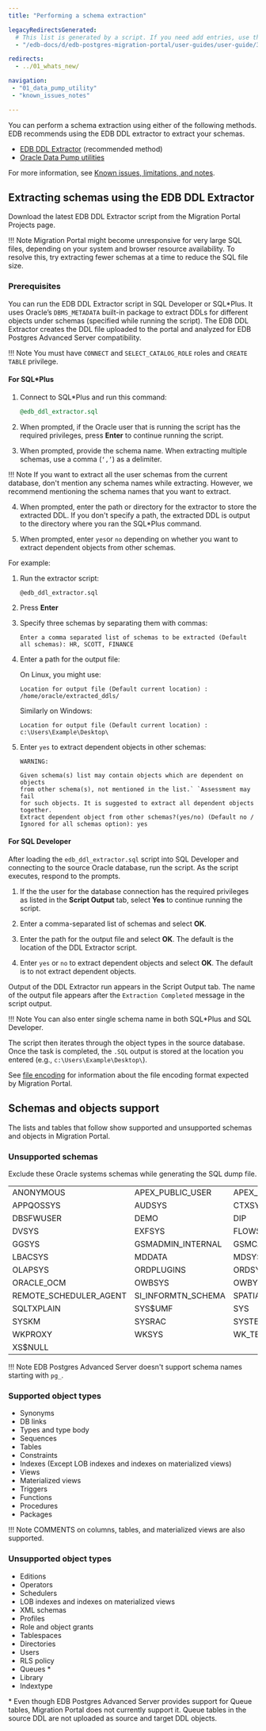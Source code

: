 ```yaml
---
title: "Performing a schema extraction"

legacyRedirectsGenerated:
  # This list is generated by a script. If you need add entries, use the `legacyRedirects` key.
  - "/edb-docs/d/edb-postgres-migration-portal/user-guides/user-guide/3.0.1/mp_schema_extraction.html"

redirects:
  - ../01_whats_new/

navigation:
 - "01_data_pump_utility"
 - "known_issues_notes"

---
```


<div id="mp_schema_extraction" class="registered_link"></div>

You can perform a schema extraction using either of the following methods. EDB recommends using the EDB DDL extractor to extract your schemas.
 -  [EDB DDL Extractor](#extracting-schemas-using-the-edb-ddl-extractor) (recommended method)
 -  [Oracle Data Pump utilities](01_data_pump_utility/) 

For more information, see [Known issues, limitations, and notes](known_issues_notes/). 

## Extracting schemas using the EDB DDL Extractor

Download the latest EDB DDL Extractor script from the Migration Portal Projects page.

!!! Note
    Migration Portal might become unresponsive for very large SQL files, depending on your system and browser resource availability. To resolve this, try extracting fewer schemas at a time to reduce the SQL file size.

### Prerequisites

You can run the EDB DDL Extractor script in SQL Developer or SQL\*Plus. It uses Oracle’s `DBMS_METADATA` built-in package to extract DDLs for different objects under schemas (specified while running the script). The EDB DDL Extractor creates the DDL file uploaded to the portal and analyzed for EDB Postgres Advanced Server compatibility.

!!! Note
    You must have `CONNECT` and `SELECT_CATALOG_ROLE` roles and `CREATE TABLE` privilege.

#### For SQL\*Plus

1.  Connect to SQL\*Plus and run this command:

    ```sql
    @edb_ddl_extractor.sql
    ```

2.  When prompted, if the Oracle user that is running the script has the required privileges, press **Enter** to continue running the script. 

3.  When prompted, provide the schema name. When extracting multiple schemas, use a comma (`‘,’`) as a delimiter.

 !!! Note
     If you want to extract all the user schemas from the current database, don't mention any schema names while extracting. However, we recommend mentioning the schema names that you want to extract.

4.  When prompted, enter the path or directory for the extractor to store the extracted DDL. If you don't specify a path, the extracted DDL is output to the directory where you ran the SQL\*Plus command.
  
5.  When prompted, enter `yes`or `no` depending on whether you want to extract dependent objects from other schemas.

For example:

1. Run the extractor script:

   ```text
   @edb_ddl_extractor.sql
   ```

2. Press **Enter**

3. Specify three schemas by separating them with commas:

   ```text
   Enter a comma separated list of schemas to be extracted (Default all schemas): HR, SCOTT, FINANCE
   ```

4. Enter a path for the output file:

   On Linux, you might use:

   ```text
   Location for output file (Default current location) : /home/oracle/extracted_ddls/
   ```

   Similarly on Windows:

   ```text
   Location for output file (Default current location) : c:\Users\Example\Desktop\
   ```

5. Enter `yes` to extract dependent objects in other schemas:

   ```text
   WARNING:

   Given schema(s) list may contain objects which are dependent on objects 
   from other schema(s), not mentioned in the list.` `Assessment may fail 
   for such objects. It is suggested to extract all dependent objects 
   together.
   Extract dependent object from other schemas?(yes/no) (Default no / Ignored for all schemas option): yes
   ```

#### For SQL Developer

After loading the `edb_ddl_extractor.sql` script into SQL Developer and connecting to the source Oracle database, run the script. As the script executes, respond to the prompts.

1.  If the the user for the database connection has the required privileges as listed in the **Script Output** tab, select **Yes** to continue running the script.

2.  Enter a comma-separated list of schemas and select **OK**.

3.  Enter the path for the output file and select **OK**. The default is the location of the DDL Extractor script.

4.  Enter `yes` or `no` to extract dependent objects and select **OK**. The default is to not extract dependent objects. 

Output of the DDL Extractor run appears in the Script Output tab. The name of the output file appears after the `Extraction Completed` message in the script output.

!!! Note
    You can also enter single schema name in both SQL\*Plus and SQL Developer.

The script then iterates through the object types in the source database. Once the task is completed, the `.SQL` output is stored at the location you entered (e.g., `c:\Users\Example\Desktop\`).

See [file encoding](known_issues_notes/#file-encoding) for information about the file encoding format expected by Migration Portal.


## Schemas and objects support

The lists and tables that follow show supported and unsupported schemas and objects in Migration Portal.

### Unsupported schemas

Exclude these Oracle systems schemas while generating the SQL dump file.

|                       |                     |                   |                    |                         |
| :-------------------- | :------------------ | :---------------- | :----------------- | :---------------------- |
| ANONYMOUS	| APEX_PUBLIC_USER	| APEX_030200	| APEX_040000	| APEX_040200	 |
| APPQOSSYS	| AUDSYS	| CTXSYS	| DMSYS	| DBSNMP	 |
| DBSFWUSER	| DEMO	| DIP	| DMSYS	| DVF	 |
| DVSYS	| EXFSYS	| FLOWS_FILES	| FLOWS_020100	| FRANCK	 |
| GGSYS	| GSMADMIN_INTERNAL	| GSMCATUSER	| GSMROOTUSER	| GSMUSER	 |
| LBACSYS	| MDDATA	| MDSYS	| MGMT_VIEW	| OJVMSYS	 |
| OLAPSYS	| ORDPLUGINS	| ORDSYS	| ORDDATA	| OUTLN	 |
| ORACLE_OCM	| OWBSYS	| OWBYSS_AUDIT	| PDBADMIN	| RMAN	 |
| REMOTE_SCHEDULER_AGENT	| SI_INFORMTN_SCHEMA	| SPATIAL_CSW_ADMIN_USR	| SPATIAL_WFS_ADMIN_USR	| SQLTXADMIN	 |
| SQLTXPLAIN	| SYS$UMF	| SYS	| SYSBACKUP	| SYSDG	 |
| SYSKM	| SYSRAC	| SYSTEM	| SYSMAN	| TSMSYS	 |
| WKPROXY	| WKSYS	| WK_TEST	| WMSYS	| XDB	 |
| XS$NULL	| 				 |	

!!! Note
    EDB Postgres Advanced Server doesn't support schema names starting with `pg_`.

### Supported object types

-   Synonyms
-   DB links
-   Types and type body
-   Sequences
-   Tables
-   Constraints
-   Indexes (Except LOB indexes and indexes on materialized views)
-   Views
-   Materialized views
-   Triggers
-   Functions
-   Procedures
-   Packages

!!! Note
    COMMENTS on columns, tables, and materialized views are also supported.

### Unsupported object types

-   Editions
-   Operators
-   Schedulers
-   LOB indexes and indexes on materialized views
-   XML schemas
-   Profiles
-   Role and object grants
-   Tablespaces
-   Directories
-   Users
-   RLS policy
-   Queues *
-   Library
-   Indextype

\* Even though EDB Postgres Advanced Server provides support for Queue tables, Migration Portal does not currently support it. Queue tables in the source DDL are not uploaded as source and target DDL objects.    

